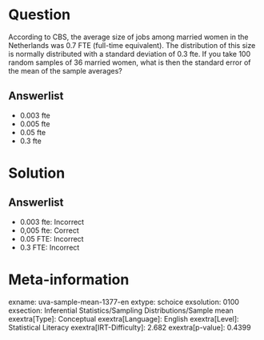 Question
========

According to CBS, the average size of jobs among married women in the Netherlands was 0.7 FTE (full-time equivalent). The distribution of this size is normally distributed with a standard deviation of 0.3 fte. If you take 100 random samples of 36 married women, what is then the standard error of the mean of the sample averages?

Answerlist
----------

* 0.003 fte
* 0.005 fte
* 0.05 fte
* 0.3 fte

Solution
========

Answerlist
----------

* 0.003 fte: Incorrect
* 0,005 fte: Correct
* 0.05 FTE: Incorrect
* 0.3 FTE: Incorrect

Meta-information
================
exname: uva-sample-mean-1377-en
extype: schoice
exsolution: 0100
exsection: Inferential Statistics/Sampling Distributions/Sample mean
exextra[Type]: Conceptual
exextra[Language]: English
exextra[Level]: Statistical Literacy
exextra[IRT-Difficulty]: 2.682
exextra[p-value]: 0.4399
